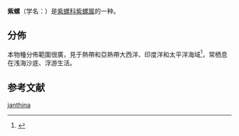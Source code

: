 {{Speciesbox
| image = Janthina.jpg
| taxon = Janthina janthina
| display_parents = 7
| authority = (Linnaeus, 1758)
}}

'''紫螺'''（学名：''{{lang|la|Janthina janthina}}''）是[[紫螺科|紫螺科]][[紫螺属|紫螺属]]的一种{{r|shell_1693}}。

==分佈==
本物種分佈範圍很廣，見于熱帶和亞熱帶大西洋、印度洋和太平洋海域<ref name= ocean>{{cite article |last=Churchill |first= Celia |authorlink= |author2=Valdes, Angel|author3= Foighil, Diarmaid|editor= |others= |title=Molecular and Morphological Systematics of Neustonic Nudibranchs (Mollusca: Gastropoda: Glaucidae: Glaucus), with Descriptions of Three New Cryptic Species |origyear= |month= |url= |format= |accessdate= |edition= |series= |year=2014 |publisher= |location= |language= |isbn= |oclc= |doi= |id= |pages=174 |chapter= |chapterurl= |quote= }}</ref>，常栖息在浅海沙底、浮游生活{{r|shell_1693}}。

==参考文献==
{{reflist|refs=
<ref name="shell_1693">{{cite web
 |url=http://shell.sinica.edu.tw/chinese/shellbase_detail.php?science_no=1693
 |title=国际贝库：紫螺
 |publisher=台湾贝类资料库
 |accessdate=2009-08-11
 |archive-date=2016-03-04
 |archive-url=https://web.archive.org/web/20160304092154/http://shell.sinica.edu.tw/chinese/shellbase_detail.php?science_no=1693
 |dead-url=no
 }}</ref>

}}
{{Taxonbar|from=Q338482}}

[[Category:紫螺属|janthina]]